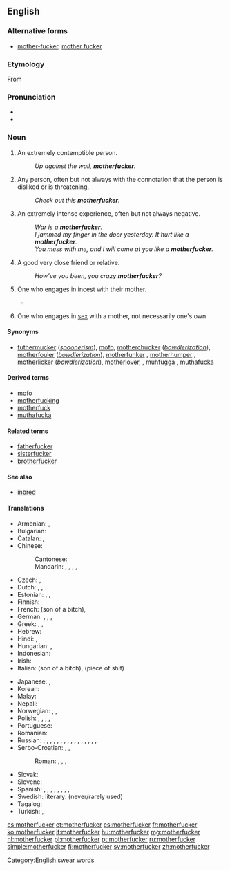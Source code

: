 ==English==

===Alternative forms===
* [[mother-fucker]], [[mother fucker]]

===Etymology===
From {{compound|mother|fucker}}

===Pronunciation===
* {{enPR|mŭth'er-fŭk'er, mŭth'ŭ-fŭk'er}}
* {{audio|en-us-motherfucker.ogg|Audio (US)}}

===Noun===
{{en-noun}}

# {{context|strongly|_|vulgar|offensive|lang=en}} An extremely contemptible person.
#: ''Up against the wall, '''motherfucker'''.''
# {{context|strongly vulgar|lang=en}} Any person, often but not always with the connotation that the person is disliked or is threatening.
#: ''Check out this '''motherfucker'''.''
# {{context|markedly vulgar|lang=en}} An extremely intense experience, often but not always negative.
#: ''War is a '''motherfucker'''.''
#: ''I jammed my finger in the door yesterday. It hurt like a '''motherfucker'''.''
#: ''You mess with me, and I will come at you like a '''motherfucker'''.''
# {{context|teasingly|friendly|jokingly|vulgar|lang=en}} A good very close friend or relative.
#: ''How’ve you been, you crazy '''motherfucker'''?''
# {{context|literally|vulgar|lang=en}} One who engages in incest with their mother.
#* {{seeCites}}
# {{context|literally|vulgar|lang=en}} One who engages in [[sex]] with a mother, not necessarily one's own.

====Synonyms====
* [[futhermucker]] (''[[spoonerism]]''), [[mofo]], [[motherchucker]] (''[[bowdlerization]]''), [[motherfouler]] (''[[bowdlerization]]''), [[motherfunker]] {{qualifier|euphemistic}}, [[motherhumper]] {{qualifier|euphemistic}}, [[motherlicker]] (''[[bowdlerization]]''), [[motherlover]], {{qualifier|euphemistic}}, [[muhfugga]] {{qualifier|African American Vernacular}}, [[muthafucka]] {{qualifier|African American Vernacular}}

====Derived terms====
* [[mofo]]
* [[motherfucking]]
* [[motherfuck]]
* [[muthafucka]]

====Related terms====
* [[fatherfucker]]
* [[sisterfucker]]
* [[brotherfucker]]

====See also====
* [[inbred]]

====Translations====
{{trans-top|generic term of abuse}}
* Armenian: {{t-|hy|բոզի տղա|tr=bozi tgha|sc=Armn}}, {{t-|hy|բոզի տղեք|p|tr=bozi tgheq|sc=Armn}}
* Bulgarian: {{t+|bg|копеле|tr=kopele}}
* Catalan: {{t-|ca|fill de puta|m}}, {{t-|ca|mal parit|m}}
* Chinese:
*: Cantonese: {{t-|yue|屌你老母|tr=diu2nei3lo3mo3|sc=Hani}}
*: Mandarin: {{t|cmn|傻屄|tr=shǎbī|sc=Hani}}, {{t|cmn|肏你媽|sc=Hani}}, {{t|cmn|肏你妈|tr=cào nǐ mā|sc=Hani}}, {{t|cmn|幹你娘|sc=Hani}}, {{t|cmn|干你娘|tr=gàn nǐ niang|sc=Hani}}
* Czech: {{t+|cs|zkurvysyn|m}}, {{t+|cs|mamrd|m}}
* Dutch: {{t-|nl|moederneuker}} {{qualifier|never used except to be funny}}, {{t+|nl|kankerlijer}}, {{t-|nl|mogool}} {{qualifier|more common}}.
* Estonian: {{t-|et|piider}}, {{t+|et|munn}}, {{t-|et|türapea}}
* Finnish: {{t+|fi|kusipää}}
* French: {{t+|fr|fils de pute}} (son of a bitch), {{t+|fr|enculé de ta mère}}
* German: {{t+|de|Wichser}}, {{t+|de|Arschloch}}, {{t+|de|Drecksau}}, {{t-|de|Mutterficker}} {{qualifier|rare}}
* Greek: {{t-|el|καριόλη|tr=karioli|sc=Grek}}, {{t-|el|παλιογαμιολης|tr=paliogamiolis|sc=Grek}}, {{t-|el|παλιοπαπάρας|tr=paliopaparas|sc=Grek}}
* Hebrew: {{t-|he|בן זונה|tr=ben zona}}
* Hindi: {{t-|hi|मादरचोद|tr=madarchod}}, {{t-|hi|कमीने|tr=kamīnē}}
* Hungarian: {{t+|hu|anyaszomorító}}, {{t-|hu|anyabaszó}}
* Indonesian: {{t+|id|keparat}}
* Irish: {{t-|ga|mac soith|m}}
* Italian: {{t+|it|figlio di puttana}} (son of a bitch), {{t-|it|pezzo di merda}} (piece of shit)
{{trans-mid}}
* Japanese: {{t+|ja|くそったれ|tr=kusottare}}, {{t-|ja|貴様|tr=きさま, kisama}}
* Korean: {{qualifier|literally}} {{t-|ko|니기미 씹할놈|tr=nigimi ssiphalnom|sc=Kore}}
* Malay: {{t+|ms|pukimak}}
* Nepali: {{t-|ne|माचिक्ने|tr=machikne|sc=Deva}}
* Norwegian: {{t-|no|drittsekk|m}}, {{t+|no|rasshøl|n}}, {{t-|no|jævel|m}}
* Polish: {{t+|pl|matkojebca|m}} {{qualifier|literally}}, {{t+|pl|skurwysyn|m}}, {{t+|pl|sukinsyn|m}} {{qualifier|both mean son of a bitch}}, {{t-|pl|skurwycórka|f}}, {{t-|pl|sukincórka|f}} {{qualifier|both mean daughter of a bitch}}
* Portuguese: {{qualifier||Brazil; son of a bitch}} {{t+|pt|filho da puta}}
* Romanian: {{t-|ro|nemernic}}
* Russian: {{t-|ru|заёба|m|tr=zajóba}}, {{t+|ru|сука|m|f|tr=súka}}, {{t+|ru|ублюдок|tr=ubljudok}}, {{t+|ru|засранец|m|tr=zasránec}}, {{t+|ru|мудак|m|tr=mudák}}, {{t+|ru|гад|m|tr=gad}}, {{t+|ru|козёл|m|tr=kozjól}}, {{t+|ru|пидорас|m|tr=pidorás|sc=Cyrl}}, {{t+|ru|пидор|m|tr=pídor}}, {{t+|ru|говнюк|m|tr=govnjúk|sc=Cyrl}}, {{t+|ru|падла|m|f|tr=pádla|sc=Cyrl}}, {{t-|ru|мудоёб|m|tr=mudojób|sc=Cyrl}}, {{t+|ru|сволочь|f|tr=svóloč’|sc=Cyrl}}, {{t+|ru|сука|m|f|tr=súka}}, {{t|ru|муди́ло|n|sc=Cyrl}}, {{t|ru|ебла́н|m|sc=Cyrl}}, {{t|ru|долбоёб|m|sc=Cyrl}}
* Serbo-Croatian: {{t-|sh|мамојебац}}, {{t-|sh|бабојебац|sc=Cyrl}}, {{t-|sh|зајебант|sc=Cyrl}}
*: Roman: {{t-|sh|mamojebac}}, {{t-|sh|babojebac}}, {{t-|sh|zajebant}},
* Slovak: {{t-|sk|hajzel}}
* Slovene: {{t-|sl|pizdun}}
* Spanish: {{t+|es|hijo de puta|m}}, {{t-|es|hideputa|m}} {{qualifier|Spain}}, {{t-|es|mal parido}}, {{t+|es|huevón|m}}, {{t+|es|pendejo|m}}, {{t+|es|cojudo|m}}, {{t+|es|cojonudo|m}}, {{t-|es|trolazo|m}}, {{t-|es|rotocafé|m}} {{qualifier|Latin America}}
* Swedish: literary: {{t-|sv|mammaknullare}} (never/rarely used)
* Tagalog: {{t-|tl|putang ina mo}}
* Turkish: {{t+|tr|orospu çocuğu}}, {{t+|tr|piç}}
{{trans-bottom}}

[[Category:English swear words]]

[[cs:motherfucker]]
[[et:motherfucker]]
[[es:motherfucker]]
[[fr:motherfucker]]
[[ko:motherfucker]]
[[it:motherfucker]]
[[hu:motherfucker]]
[[mg:motherfucker]]
[[nl:motherfucker]]
[[pl:motherfucker]]
[[pt:motherfucker]]
[[ru:motherfucker]]
[[simple:motherfucker]]
[[fi:motherfucker]]
[[sv:motherfucker]]
[[zh:motherfucker]]
